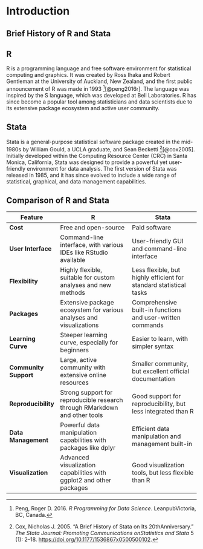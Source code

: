 # Introduction

## Brief History of R and Stata

## R

R is a programming language and free software environment for statistical computing and graphics. It was created by Ross Ihaka and Robert Gentleman at the University of Auckland, New Zealand, and the first public announcement of R was made in 1993 [^intro-1][@peng2016r]. The language was inspired by the S language, which was developed at Bell Laboratories. R has since become a popular tool among statisticians and data scientists due to its extensive package ecosystem and active user community.

[^intro-1]: Peng, Roger D. 2016. *R Programming for Data Science*. LeanpubVictoria, BC, Canada.

## Stata

Stata is a general-purpose statistical software package created in the mid-1980s by William Gould, a UCLA graduate, and Sean Becketti [^intro-2][@cox2005]. Initially developed within the Computing Resource Center (CRC) in Santa Monica, California, Stata was designed to provide a powerful yet user-friendly environment for data analysis. The first version of Stata was released in 1985, and it has since evolved to include a wide range of statistical, graphical, and data management capabilities.

[^intro-2]: Cox, Nicholas J. 2005. “A Brief History of Stata on Its 20thAnniversary.” *The Stata Journal: Promoting Communications onStatistics and Stata* 5 (1): 2–18. <https://doi.org/10.1177/1536867x0500500102>.

## Comparison of R and Stata

| Feature               | R                                                                          | Stata                                                              |
|-----------------------|----------------------------------------------------------------------------|--------------------------------------------------------------------|
| **Cost**              | Free and open-source                                                       | Paid software                                                      |
| **User Interface**    | Command-line interface, with various IDEs like RStudio available           | User-friendly GUI and command-line interface                       |
| **Flexibility**       | Highly flexible, suitable for custom analyses and new methods              | Less flexible, but highly efficient for standard statistical tasks |
| **Packages**          | Extensive package ecosystem for various analyses and visualizations        | Comprehensive built-in functions and user-written commands         |
| **Learning Curve**    | Steeper learning curve, especially for beginners                           | Easier to learn, with simpler syntax                               |
| **Community Support** | Large, active community with extensive online resources                    | Smaller community, but excellent official documentation            |
| **Reproducibility**   | Strong support for reproducible research through RMarkdown and other tools | Good support for reproducibility, but less integrated than R       |
| **Data Management**   | Powerful data manipulation capabilities with packages like dplyr           | Efficient data manipulation and management built-in                |
| **Visualization**     | Advanced visualization capabilities with ggplot2 and other packages        | Good visualization tools, but less flexible than R                 |
